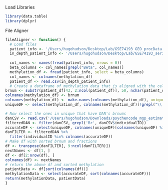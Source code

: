
Load Libraries
```r
library(data.table)
library(dplyr)
```
File Aligner
```r
fileAligner <- function() {
  # Load files
  patient_info <- '/Users/hugohudson/Desktop/Lab/GSE74193_GEO_procData.csv'
  in_depth_patient_info <- '/Users/hugohudson/Desktop/Lab/GSE74193_series_matrix.csv'
  
  col_names <- names(fread(patient_info, nrows = 0))
  beta_columns <- col_names[grepl("Beta", col_names)]
  methylation_df <- fread(patient_info, select = beta_columns)
  col_names <- colnames(methylation_df)
  patient_df <- read.csv(in_depth_patient_info)
  # Create a dataframe of methylation data that is aligned with the cell fractions, i.e. exclude if we do not have cell fractions
brnum <- substr(patient_df[43, 2:ncol(patient_df)], 50, nchar(patient_df[43, 2]))
colnames(methylation_df) <- brnum
colnames(methylation_df) <- make.names(colnames(methylation_df), unique = TRUE)
uniqueDF <- select(methylation_df, colnames(methylation_df)[!grepl("\\.1$", colnames(methylation_df))])

# Now select the ones in unique that have DAN's brnums
danCSV <- read.csv('/Users/hugohudson/Downloads/psychencode_mgp_estimations.csv')
filteredDAN <- filter(danCSV, grepl('Br', danCSV$individualID))
accurateDF <- select(uniqueDF, colnames(uniqueDF)[colnames(uniqueDF) %in% filteredDAN$individualID])
danFILTER <- filteredDAN %>%
  filter(individualID %in% colnames(accurateDF))
# Make df with sorted brnum and fractions
df <- transpose(danFILTER[, 9:ncol(danFILTER)])
nextNames <- df[1, ]
df <- df[2:nrow(df), ]
colnames(df) <- nextNames
# return the above df and sorted methylation
patientData <- df[sort(colnames(df))]
methylationData <- select(accurateDF, sort(colnames(accurateDF)))
return(methylationData, patientData)
}
```